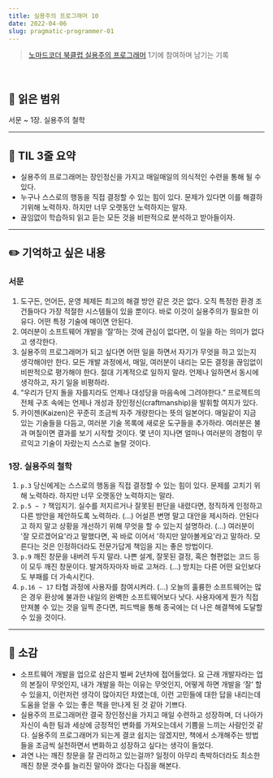 ```yaml
---
title: 실용주의 프로그래머 10
date: 2022-04-06
slug: pragmatic-programmer-01
---
```


> [노마드코더 북클럽 실용주의 프로그래머](https://nomadcoders.co/pragmatic-programmer?utm_source=Nomad+Academy&utm_campaign=b21db3e0fc-EMAIL_CAMPAIGN_2022_03_11&utm_medium=email&utm_term=0_4313d957c9-b21db3e0fc-44797189&mc_cid=b21db3e0fc&mc_eid=ada1dd7049) 1기에 참여하며 남기는 기록

<br />

## 📖 읽은 범위

서문 ~ 1장. 실용주의 철학

---

## 📍 TIL 3줄 요약

- 실용주의 프로그래머는 장인정신을 가지고 매일매일의 의식적인 수련을 통해 될 수 있다.
- 누구나 스스로의 행동을 직접 결정할 수 있는 힘이 있다. 문제가 있다면 이를 해결하기위해 노력하자. 하지만 너무 오랫동안 노력하지는 말자.
- 끊임없이 학습하되 읽고 듣는 모든 것을 비판적으로 분석하고 받아들이자.

---

## ✏️ 기억하고 싶은 내용

### 서문

1. 도구든, 언어든, 운영 체제든 최고의 해결 방안 같은 것은 없다. 오직 특정한 환경 조건들마다 가장 적절한 시스템들이 있을 뿐이다. 바로 이것이 실용주의가 필요한 이유다. 어떤 특정 기술에 매이면 안된다.
2. 여러분이 소프트웨어 개발을 ‘잘’하는 것에 관심이 없다면, 이 일을 하는 의미가 없다고 생각한다.
3. 실용주의 프로그래머가 되고 싶다면 어떤 일을 하면서 자기가 무엇을 하고 있는지 생각해야만 한다. 모든 개발 과정에서, 매일, 여러분이 내리는 모든 결정을 끊임없이 비판적으로 평가해야 한다. 절대 기계적으로 일하지 말라. 언제나 일하면서 동시에 생각하고, 자기 일을 비평하라.
4. “우리가 단지 돌을 자를지라도 언제나 대성당을 마음속에 그려야한다.” 프로젝트의 전체 구조 속에는 언제나 개성과 장인정신(craftmanship)을 발휘할 여지가 있다.
5. 카이젠(Kaizen)은 꾸준히 조금씩 자주 개량한다는 뜻의 일본어다. 매일같이 지금 있는 기술들을 다듬고, 여러분 기술 목록에 새로운 도구들을 추가하라. 여러분은 불과 며칠이면 결과를 보기 시작할 것이다. 몇 년이 지나면 얼마나 여러분의 경험이 무르익고 기술이 자랐는지 스스로 놀랄 것이다.

### 1장. 실용주의 철학

1. `p.3` 당신에게는 스스로의 행동을 직접 결정할 수 있는 힘이 있다. 문제를 고치기 위해 노력하라. 하지만 너무 오랫동안 노력하지는 말라.
2. `p.5 ~ 7` 책임지기. 실수를 저지르거나 잘못된 판단을 내렸다면, 정직하게 인정하고 다른 방안을 제안하도록 노력하라. (...) 어설픈 변명 말고 대안을 제시하라. 안된다고 하지 말고 상황을 개선하기 위해 무엇을 할 수 있는지 설명하라. (...) 여러분이 '잘 모르겠어요'라고 말했다면, 꼭 바로 이어서 '하지만 알아볼게요'라고 말하라. 모른다는 것은 인정하더라도 전문가답게 책임을 지는 좋은 방법이다.
3. `p.9` 깨진 창문을 내버려 두지 말라. 나쁜 설계, 잘못된 결정, 혹은 형편없는 코드 등이 모두 깨진 창문이다. 발겨하자마자 바로 고쳐라. (...) 방치는 다른 어떤 요인보다도 부패를 더 가속시킨다.
4. `p.16 ~ 17` 타협 과정에 사용자를 참여시켜라. (...) 오늘의 훌륭한 소프트웨어는 많은 경우 환상에 불과한 내일의 완벽한 소프트웨어보다 낫다. 사용자에게 뭔가 직접 만져볼 수 있는 것을 일찍 준다면, 피드백을 통해 종국에는 더 나은 해결책에 도달할 수 있을 것이다.

---

## 💭 소감

- 소프트웨어 개발을 업으로 삼은지 벌써 2년차에 접어들었다. 요 근래 개발자라는 업의 본질이 무엇인지, 내가 개발을 하는 이유는 무엇인지, 어떻게 하면 개발을 ‘잘’ 할 수 있을지, 이런저런 생각이 많아지던 차였는데, 이런 고민들에 대한 답을 내리는데 도움을 얻을 수 있는 좋은 책을 만나게 된 것 같아 기쁘다.
- 실용주의 프로그래머란 결국 장인정신을 가지고 매일 수련하고 성장하며, 더 나아가 자신이 속한 팀과 세상에 긍정적인 변화를 가져오는데서 기쁨을 느끼는 사람인것 같다. 실용주의 프로그래머가 되는게 결코 쉽지는 않겠지만, 책에서 소개해주는 방법들을 조금씩 실천하면서 변화하고 성장하고 싶다는 생각이 들었다.
- 과연 나는 깨진 창문을 잘 관리하고 있는걸까? 일정이 아무리 촉박하더라도 최소한 깨진 창문 갯수를 늘리진 말아야 겠다는 다짐을 해본다.
